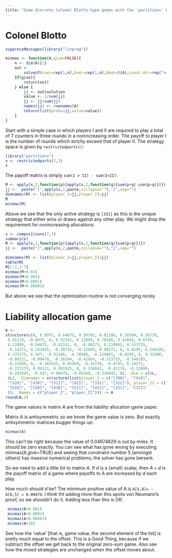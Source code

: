 ```yaml
---
title: "Some discrete Colonel Blotto-type games with the `partitions` R package"
---
```


# Colonel Blotto


```r
suppressMessages(library("linprog"))

minmax <- function(A,give=FALSE){
    n <- dim(A)[1]
    out <-
        solveLP(cvec=rep(1,n),bvec=rep(1,n),Amat=t(A),const.dir=rep(">=",n),maximum=FALSE)
    if(give){
        return(out)
    } else {
        jj <- out$solution
        value <- 1/sum(jj)
        jj <- jj/sum(jj)
        names(jj) <- rownames(A)
        return(list(probs=jj,value=value))
    }
}
```

Start with a simple case in which players I and II are required to
play a total of 7 counters in three rounds in a nonincreasing order.
The payoff to player I is the number of rounds which strictly exceed
that of player II.  The strategy space is given by
`restrictedparts()`:


```r
library("partitions")
x <- restrictedparts(7,3)
x
```

The payoff matrix is simply `sum(I > II) - sum(I<II)`:

```r
M <- apply(x,2,function(p){apply(x,2,function(q){sum(p<q)-sum(p>q)})})
jj <-  paste("[",apply(x,2,paste,collapse=""),"]",sep="")
dimnames(M) <- list(player_I=jj,player_II=jj)
M
minmax(M)
```

Above we see that the only active strategy is `[331]` as this is the
unique strategy that either wins or draws against any other play.  We
might drop the requirement for nonincreasing allocations:

```r
x <- compositions(7,3)
summary(x)
M <- apply(x,2,function(p){apply(x,2,function(q){sum(p>q)})})
jj <-  paste("[",apply(x,2,paste,collapse=""),"]",sep="")

dimnames(M) <- list(player_I=jj,player_II=jj)
table(M)
M[1:7,1:7]
minmax(M+0.01)
minmax(M+0.001)
minmax(M+0.0001)
minmax(M+0.00001)
```

But above we see that the optimization routine is not converging nicely.


# Liability allocation game

```r
A <- 
structure(c(0, 0.8975, 0.64675, 0.30792, 0.81106, 0.58364, 0.26738, 
 0.41119, -0.8975, 0, 0.52241, 0.12669, 0.78506, 0.42664, 0.0745, 
 0.22099, -0.64675, -0.52241, 0, -0.08273, 0.219965, 0.533725, 
 -0.14271, 0.242845, -0.30792, -0.12669, 0.08273, 0, 0.0295, 0.540185, 
 0.237275, 0.547, -0.81106, -0.78506, -0.219965, -0.0295, 0, 0.31606, 
 -0.09121, -0.00478, -0.58364, -0.42664, -0.533725, -0.540185, 
 -0.31606, 0, -0.301925, 0.05569, -0.26738, -0.0745, 0.14271, 
 -0.237275, 0.09121, 0.301925, 0, 0.336845, -0.41119, -0.22099, 
 -0.242845, -0.547, 0.00478, -0.05569, -0.336845, 0), .Dim = c(8L, 
 8L), .Dimnames = structure(list(player_I = c("[700]", "[610]", 
 "[520]", "[430]", "[511]", "[421]", "[331]", "[322]"), player_II = c("[700]", 
 "[610]", "[520]", "[430]", "[511]", "[421]", "[331]", "[322]"
 )), .Names = c("player_I", "player_II"))) -> A
round(A,3)
```

The game values in matrix $A$ are from the liability allocation game
paper.




Matrix A is antisymmetric so we know the game value is zero.  But
exactly antisymmetric matrices bugger things up:

```r
minmax(A)
```

This can't be right because the value of 0.04674629 is out by miles.
It should be zero exactly.  You can see what has gone wrong by
executing minmax(A,give=TRUE) and seeing that constraint number 5
(amongst others) has massive numerical problems; the solver has gone
berserk.

So we need to add a little bit to matrix $A$.  If $d$ is a (small)
scalar, then $A+d$ is the payoff matrix of a game where payoffs to A
are increased by $d$ each play.

How much should $d$ be?  The minimum positive value of A is `A[5,8]=
-A[8,5] = 0.00478`.  I *think* tht adding more than this spoils von
Neumann's proof, so we shouldn't do it.  Adding less than this is OK:


```r
 minmax(A+0.001)
 minmax(A+0.0001)
 minmax(A+0.00001)
 minmax(A+10)
```

 See how the 'value' [that is, game value, the second element of the
 list] is pretty much equal to the offset. This is a Good Thing,
 because if we subtract the offset we get back to the original
 zero-sum game.  Also see how the mixed strategies are unchanged when
 the offset moves about.
